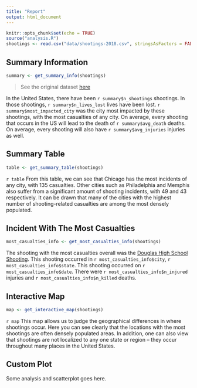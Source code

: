 ```yaml
---
title: "Report"
output: html_document
---
```


```r
knitr::opts_chunk$set(echo = TRUE)
source("analysis.R")
shootings <- read.csv("data/shootings-2018.csv", stringsAsFactors = FALSE)
```

## Summary Information
```r
summary <- get_summary_info(shootings)
```
> See the original dataset [here]("http://www.shootingtracker.com/")

In the United States, there have been `r summary$n_shootings` shootings. In those shootings, `r summary$n_lives_lost` lives have been lost. `r summary$most_impacted_city` was the city most impacted by these shootings, with the most casualties of any city. On average, every shooting that occurs in the US will lead to the death of `r summary$avg_death` deaths. On average, every shooting will also have `r summary$avg_injuries` injuries as well.

## Summary Table
```r
table <- get_summary_table(shootings)
```
`r table`
From this table, we can see that Chicago has the most incidents of any city, with 135 casualties. Other cities such as Philadelphia and Memphis also suffer from a significant amount of shooting incidents, with 49 and 43 respectively. It can be drawn that many of the cities with the highest number of shooting-related casualties are among the most densely populated.

## Incident With The Most Casualties
```r
most_casualties_info <- get_most_casualties_info(shootings)
```
The shooting with the most casualties overall was the [Douglas High School Shooting](https://www.nytimes.com/2018/02/14/us/parkland-school-shooting.html). This shooting occurred in `r most_casualties_info$city`, `r most_casualties_info$state`. This shooting occurred on `r most_casualties_info$date`. There were `r most_casualties_info$n_injured` injuries and `r most_casualties_info$n_killed` deaths.

## Interactive Map
```r
map <- get_interactive_map(shootings)
```
`r map`
This map allows us to judge the geographical differences in where shootings occur. Here you can see clearly that the locations with the most shootings are often densely populated areas. In addition, one can also view that shootings are not localized to any one state or region -- they occur throughout many places in the United States. 

## Custom Plot
Some analysis and scatterplot goes here.